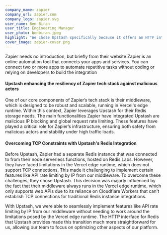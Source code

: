 ```yaml
---
company_name: zapier
company_url: zapier.com
company_logo: zapier.svg
user_name: Ben Biran
user_title: Engineering Manager
user_photo: benbiran.jpeg
highlight: "We chose Upstash specifically because it offers an HTTP interface for Redis, which perfectly suited our needs"
cover_image: zapier-cover.png
---
```



Zapier needs no introduction, but briefly from their website Zapier is an online automation tool that connects your apps and services. You can connect two or more apps to automate repetitive tasks without coding or relying on developers to build the integration
#### Upstash enhancing the resiliency of Zapier tech stack against malicious actors

One of our core components of Zapier’s tech stack is their middleware, which is designed to be robust and scalable, running in Vercel's edge runtime. Within this context, Zapier leverages Upstash for their Redis storage needs. The main functionalities Zapier have integrated Upstash are malicious IP blocking and global request rate limiting. These features have played a critical role for Zapier’s infrastructure, ensuring both safety from malicious actors and stability under high traffic loads.
#### Overcoming TCP Constraints with Upstash's Redis Integration

Before Upstash, Zapier had a separate Redis instance that was connected to from their node serverless functions, hosted on Redis Labs. However, they have faced limitations in the Vercel edge runtime, which does not support TCP connections. This made it challenging to implement certain features like API rate limiting by IP from our middleware. To overcome these challenges, they chose Upstash. This decision was majorly influenced by the fact that their middleware always runs in the Vercel edge runtime, which only supports web APIs due to its reliance on Cloudflare Workers that can't establish TCP connections for traditional Redis instance integrations.

<Highlight name="Ben Biran" title="Engineering Manager" photo="benbiran.jpeg">
With Upstash, we were able to seamlessly implement features like API rate limiting by IP from our middleware without needing to work around the limitations posed by the Vercel edge runtime. The HTTP interface for Redis that Upstash provides made this transition much more straightforward for us, allowing our team to focus on optimizing other aspects of our platform.
</Highlight>